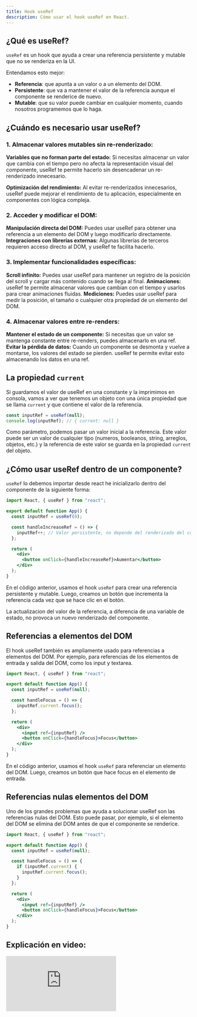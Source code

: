 ```yaml
---
title: Hook useRef
description: Cómo usar el hook useRef en React.
---
```


## ¿Qué es useRef?

`useRef` es un hook que ayuda a crear una referencia persistente y mutable que no se renderiza en la UI.

Entendamos esto mejor:

- **Referencia**: que apunta a un valor o a un elemento del DOM.
- **Persistente**: que va a mantener el valor de la referencia aunque el componente se renderice de nuevo.
- **Mutable**: que su valor puede cambiar en cualquier momento, cuando nosotros programemos que lo haga.

## ¿Cuándo es necesario usar useRef?

### 1. Almacenar valores mutables sin re-renderizado:

**Variables que no forman parte del estado:** Si necesitas almacenar un valor que cambia con el tiempo pero no afecta la representación visual del componente, useRef te permite hacerlo sin desencadenar un re-renderizado innecesario.

**Optimización del rendimiento:** Al evitar re-renderizados innecesarios, useRef puede mejorar el rendimiento de tu aplicación, especialmente en componentes con lógica compleja.

### 2. Acceder y modificar el DOM:

**Manipulación directa del DOM:** Puedes usar useRef para obtener una referencia a un elemento del DOM y luego modificarlo directamente.
**Integraciones con librerías externas:** Algunas librerías de terceros requieren acceso directo al DOM, y useRef te facilita hacerlo.

### 3. Implementar funcionalidades específicas:

**Scroll infinito:** Puedes usar useRef para mantener un registro de la posición del scroll y cargar más contenido cuando se llega al final.
**Animaciones:** useRef te permite almacenar valores que cambian con el tiempo y usarlos para crear animaciones fluidas.
**Mediciones:** Puedes usar useRef para medir la posición, el tamaño o cualquier otra propiedad de un elemento del DOM.

### 4. Almacenar valores entre re-renders:

**Mantener el estado de un componente:** Si necesitas que un valor se mantenga constante entre re-renders, puedes almacenarlo en una ref.
**Evitar la pérdida de datos:** Cuando un componente se desmonta y vuelve a montarse, los valores del estado se pierden. useRef te permite evitar esto almacenando los datos en una ref.

## La propiedad `current`

Si guardamos el valor de useRef en una constante y la imprimimos en consola, vamos a ver que tenemos un objeto con una única propiedad que se llama `current` y que contiene el valor de la referencia.

```jsx
const inputRef = useRef(null);
console.log(inputRef); // { current: null }
```

Como parámetro, podemos pasar un valor inicial a la referencia. Este valor puede ser un valor de cualquier tipo (numeros, booleanos, string, arreglos, objetos, etc.) y la referencia de este valor se guarda en la propiedad `current` del objeto.

## ¿Cómo usar useRef dentro de un componente?

`useRef` lo debemos importar desde react he inicializarlo dentro del componente de la siguiente forma:

```jsx
import React, { useRef } from "react";

export default function App() {
  const inputRef = useRef(0);

  const handleIncreaseRef = () => {
    inputRef++; // Valor persistente, no depende del renderizado del componente
  };

  return (
    <div>
      <button onClick={handleIncreaseRef}>Aumentar</button>
    </div>
  );
}
```

En el código anterior, usamos el hook `useRef` para crear una referencia persistente y mutable. Luego, creamos un botón que incrementa la referencia cada vez que se hace clic en el botón.

<Callout>
La actualizacion del valor de la referencia, a diferencia de una variable de estado, no provoca un nuevo renderizado del componente.
</ Callout>

## Referencias a elementos del DOM

El hook useRef también es ampliamente usado para referencias a elementos del DOM. Por ejemplo, para referencias de los elementos de entrada y salida del DOM, como los input y textarea.

```jsx
import React, { useRef } from "react";

export default function App() {
  const inputRef = useRef(null);

  const handleFocus = () => {
    inputRef.current.focus();
  };

  return (
    <div>
      <input ref={inputRef} />
      <button onClick={handleFocus}>Focus</button>
    </div>
  );
}
```

En el código anterior, usamos el hook `useRef` para referenciar un elemento del DOM. Luego, creamos un botón que hace focus en el elemento de entrada.

## Referencias nulas elementos del DOM

Uno de los grandes problemas que ayuda a solucionar useRef son las referencias nulas del DOM. Esto puede pasar, por ejemplo, si el elemento del DOM se elimina del DOM antes de que el componente se renderice.

```jsx
import React, { useRef } from "react";

export default function App() {
  const inputRef = useRef(null);

  const handleFocus = () => {
    if (inputRef.current) {
      inputRef.current.focus();
    }
  };

  return (
    <div>
      <input ref={inputRef} />
      <button onClick={handleFocus}>Focus</button>
    </div>
  );
}
```

## Explicación en video:

<iframe className='youtube-video' src="https://www.youtube.com/embed/dO8Z0mZGrvQ?si=HiGM5vVEBHy8k2EK" title="YouTube video player" frameBorder="0" allow="accelerometer; autoplay; clipboard-write; encrypted-media; gyroscope; picture-in-picture; web-share" allowFullScreen></iframe>

